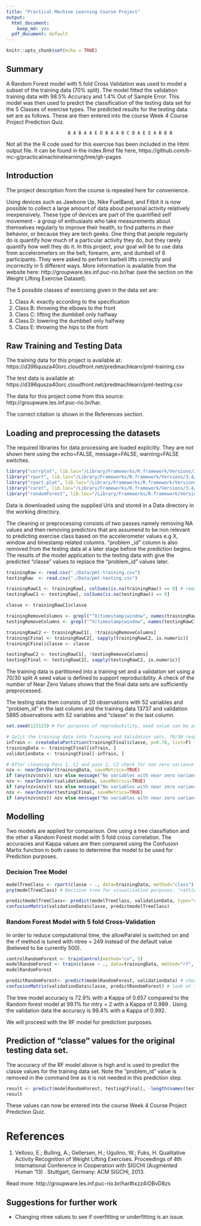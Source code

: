 ```yaml
---
title: "Practical Machine Learning Course Project"
output:
  html_document:
    keep_md: yes
  pdf_document: default
---
```


```r
knitr::opts_chunk$set(echo = TRUE)
```

## Summary
A Random Forest model with 5 fold Cross Validation was used to model a subset of the training data (70% split). The model fitted the validation training data with 98.5% Accuracy and 1.4% Out of Sample Error. This model was then used to predict the classification of the testing data set for the 5 Classes of exercise types.
The predicted results for the testing data set are as follows. These are then entered into the course Week 4 Course Project Prediction Quiz.

                           B A B A A E D B A A B C B A E E A B B B

Not all the the R code used for this exercise has been included in the Html output file. It can be found in the index.Rmd file here, https://github.com/b-mc-g/practicalmachinelearning/tree/gh-pages

## Introduction
The project description from the course is repeated here for convenience.

Using devices such as Jawbone Up, Nike FuelBand, and Fitbit it is now possible to collect a large amount of data about personal activity relatively inexpensively. These type of devices are part of the quantified self movement - a group of enthusiasts who take measurements about themselves regularly to improve their health, to find patterns in their behavior, or because they are tech geeks. One thing that people regularly do is quantify how much of a particular activity they do, but they rarely quantify how well they do it. In this project, your goal will be to use data from accelerometers on the belt, forearm, arm, and dumbell of 6 participants. They were asked to perform barbell lifts correctly and incorrectly in 5 different ways. More information is available from the website here: http://groupware.les.inf.puc-rio.br/har (see the section on the Weight Lifting Exercise Dataset).

The 5 possible classes of exercising given in the data set are: 

1. Class A: exactly according to the specification
2. Class B: throwing the elbows to the front
3. Class C: lifting the dumbbell only halfway
4. Class D: lowering the dumbbell only halfway
5. Class E: throwing the hips to the front

## Raw Training and Testing Data
The training data for this project is available at:
https://d396qusza40orc.cloudfront.net/predmachlearn/pml-training.csv

The test data is available at:
https://d396qusza40orc.cloudfront.net/predmachlearn/pml-testing.csv

The data for this project come from this source: http://groupware.les.inf.puc-rio.br/har. 

The correct citation is shown in the References section.

## Loading and preprocessing the datasets

The required libraries for data processing are loaded explicitly. They are not shown here using the echo=FALSE, message=FALSE, warning=FALSE switches.

```r
library("corrplot", lib.loc="/Library/Frameworks/R.framework/Versions/3.4/Resources/library")
library("rpart", lib.loc="/Library/Frameworks/R.framework/Versions/3.4/Resources/library")
library("rpart.plot", lib.loc="/Library/Frameworks/R.framework/Versions/3.4/Resources/library")
library("caret", lib.loc="/Library/Frameworks/R.framework/Versions/3.4/Resources/library")
library("randomForest", lib.loc="/Library/Frameworks/R.framework/Versions/3.4/Resources/library")
```

Data is downloaded using the supplied Urls and stored in a Data directory in the working directory.

The cleaning or preprocessing consists of two passes namely removing NA values and then removing predictors that are assumend to be non relevant to predicting exercise class based on the accelerometer values e.g X, window and timestamp related columns. "problem _id" column is also removed from the testing data at a later stage before the prediction begins. The results of the model application to the testing data with give the predicted "classe" values to replace the "problem_id" values later.

```r
trainingRaw <- read.csv("./Data/pml-training.csv")
testingRaw  <- read.csv("./Data/pml-testing.csv")

trainingRawC1 <- trainingRaw[, colSums(is.na(trainingRaw)) == 0] # removing NA values from data sets
testingRawC1 <- testingRaw[, colSums(is.na(testingRaw)) == 0] 

classe <- trainingRawC1$classe

trainingRemoveColumns <- grepl("^X|timestamp|window", names(trainingRawC1)) # removing not needed data columns
testingRemoveColumns <- grepl("^X|timestamp|window", names(testingRawC1)) # removing not needed data columns

trainingRawC2 <- trainingRawC1[, !trainingRemoveColumns]
trainingCFinal <- trainingRawC2[, sapply(trainingRawC2, is.numeric)]
trainingCFinal$classe <- classe

testingRawC2 <- testingRawC1[, !testingRemoveColumns]
testingCFinal <- testingRawC2[, sapply(testingRawC2, is.numeric)]
```
The training data is partitioned into a training set and a validation set using a 70/30 split
A seed value is defined to support reproducibility. A check of the number of Near Zero Values shows that the final data sets are sufficiently preprocessed.

The testing data then consists of 20 observations with 52 variables and "problem_id" in the last column and the training data 13737 and validation 5885 observations with 52 variables and "classe" in the last column.

```r
set.seed(123123) # For purposes of reproducbility, seed value can be any integer.

# Split the training data into Training and Validation sets, 70/30 respectively
inTrain <- createDataPartition(trainingCFinal$classe, p=0.70, list=F) 
trainingData <- trainingCFinal[inTrain, ]
validationData <- trainingCFinal[-inTrain, ]

# After cleaning Pass 1, C1 and pass 2, C2 check for non zero variance values
nzv <- nearZeroVar(trainingData, saveMetrics=TRUE)
if (any(nzv$nzv)) nzv else message("No variables with near zero variance training data")
nzv <- nearZeroVar(validationData, saveMetrics=TRUE)
if (any(nzv$nzv)) nzv else message("No variables with near zero variance validation data")
nzv <- nearZeroVar(testingCFinal, saveMetrics=TRUE)
if (any(nzv$nzv)) nzv else message("No variables with near zero variance testing data")
```

## Modelling

Two models are applied for comparison. One using a tree classifiation and the other a Random Forest model with 5 fold cross correlation.
The accuracies and Kappa values are then compared using the Confusion Martix function in both cases to determine the model to be used for Prediction purposes.

### Decision Tree Model

```r
modelTreeClass <- rpart(classe ~ ., data=trainingData, method="class")
prp(modelTreeClass) # Decision tree for visualisation purposes. "rattle" package could not be used currently due to installation issues on a Mac.

predictmodelTreeClass<- predict(modelTreeClass, validationData, type="class")
confusionMatrix(validationData$classe, predictmodelTreeClass)
```
### Random Forest Model with 5 fold Cross-Validation

In order to reduce computational time,  the allowParalel is switched on and the rf method is tuned with ntree = 249 instead of the default value (believed to be currently 500).

```r
controlRandomForest <- trainControl(method="cv", 5) 
modelRandomForest <- train(classe ~ ., data=trainingData, method="rf", trControl=controlRandomForest, ntree=249, allowParallel=TRUE)
modelRandomForest

predictRandomForest<- predict(modelRandomForest, validationData) # check using the validation data 
confusionMatrix(validationData$classe, predictRandomForest) # look at the model accuracy
```
The tree model accuracy is 72.9% with a Kappa of 0.657 compared to the Random forest model at 99.1% for mtry = 2 with a Kappa of 0.989 . Using the validation data the accuracy is 99.4% with a Kappa of 0.992.

We will proceed with the RF model for prediction purposes.

## Prediction of "classe" values for the original testing data set.

The accuracy of the RF model above is high and is used to predict the classe values for the training data set. Note the "problem_id" value is removed in the command line as it is not needed in this prediction step.

```r
result <- predict(modelRandomForest, testingCFinal[, -length(names(testingCFinal))]) # Predict using the original testing data set and show the result
result
```
These values can now be entered into the course Week 4 Course Project Prediction Quiz.

# References

1. Velloso, E.; Bulling, A.; Gellersen, H.; Ugulino, W.; Fuks, H. Qualitative Activity Recognition of Weight Lifting Exercises. Proceedings of 4th International Conference in Cooperation with SIGCHI (Augmented Human '13) . Stuttgart, Germany: ACM SIGCHI, 2013.

Read more: http://groupware.les.inf.puc-rio.br/har#ixzz4iOBvD8zs

## Suggestions for further work
 * Changing ntree values to see if overfitting or underfitting is an issue.